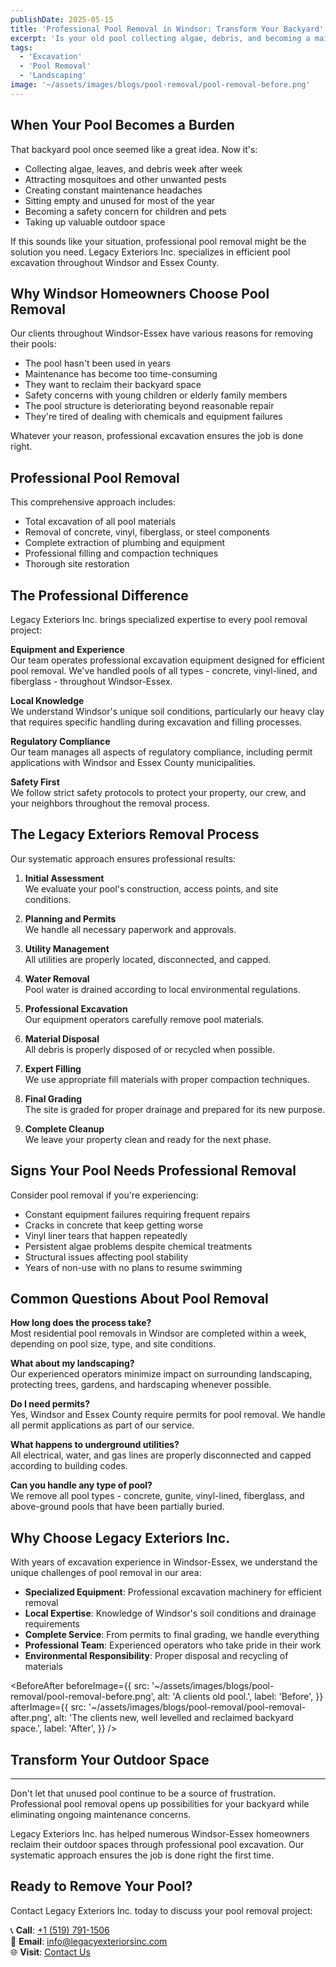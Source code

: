 ```yaml
---
publishDate: 2025-05-15
title: 'Professional Pool Removal in Windsor: Transform Your Backyard'
excerpt: 'Is your old pool collecting algae, debris, and becoming a maintenance nightmare? Legacy Exteriors Inc. provides expert pool removal services in Windsor-Essex, eliminating your pool problems with professional excavation.'
tags:
  - 'Excavation'
  - 'Pool Removal'
  - 'Landscaping'
image: '~/assets/images/blogs/pool-removal/pool-removal-before.png'
---
```




## When Your Pool Becomes a Burden

That backyard pool once seemed like a great idea. Now it's:

- Collecting algae, leaves, and debris week after week
- Attracting mosquitoes and other unwanted pests
- Creating constant maintenance headaches
- Sitting empty and unused for most of the year
- Becoming a safety concern for children and pets
- Taking up valuable outdoor space

If this sounds like your situation, professional pool removal might be the solution you need. Legacy Exteriors Inc. specializes in efficient pool excavation throughout Windsor and Essex County.

## Why Windsor Homeowners Choose Pool Removal

Our clients throughout Windsor-Essex have various reasons for removing their pools:

- The pool hasn't been used in years
- Maintenance has become too time-consuming
- They want to reclaim their backyard space
- Safety concerns with young children or elderly family members
- The pool structure is deteriorating beyond reasonable repair
- They're tired of dealing with chemicals and equipment failures

Whatever your reason, professional excavation ensures the job is done right.

## Professional Pool Removal

This comprehensive approach includes:

- Total excavation of all pool materials
- Removal of concrete, vinyl, fiberglass, or steel components
- Complete extraction of plumbing and equipment
- Professional filling and compaction techniques
- Thorough site restoration

## The Professional Difference

Legacy Exteriors Inc. brings specialized expertise to every pool removal project:

**Equipment and Experience**  
Our team operates professional excavation equipment designed for efficient pool removal. We've handled pools of all types - concrete, vinyl-lined, and fiberglass - throughout Windsor-Essex.

**Local Knowledge**  
We understand Windsor's unique soil conditions, particularly our heavy clay that requires specific handling during excavation and filling processes.

**Regulatory Compliance**  
Our team manages all aspects of regulatory compliance, including permit applications with Windsor and Essex County municipalities.

**Safety First**  
We follow strict safety protocols to protect your property, our crew, and your neighbors throughout the removal process.

## The Legacy Exteriors Removal Process

Our systematic approach ensures professional results:

1. **Initial Assessment**  
   We evaluate your pool's construction, access points, and site conditions.

2. **Planning and Permits**  
   We handle all necessary paperwork and approvals.

3. **Utility Management**  
   All utilities are properly located, disconnected, and capped.

4. **Water Removal**  
   Pool water is drained according to local environmental regulations.

5. **Professional Excavation**  
   Our equipment operators carefully remove pool materials.

6. **Material Disposal**  
   All debris is properly disposed of or recycled when possible.

7. **Expert Filling**  
   We use appropriate fill materials with proper compaction techniques.

8. **Final Grading**  
   The site is graded for proper drainage and prepared for its new purpose.

9. **Complete Cleanup**  
   We leave your property clean and ready for the next phase.

## Signs Your Pool Needs Professional Removal

Consider pool removal if you're experiencing:

- Constant equipment failures requiring frequent repairs
- Cracks in concrete that keep getting worse
- Vinyl liner tears that happen repeatedly
- Persistent algae problems despite chemical treatments
- Structural issues affecting pool stability
- Years of non-use with no plans to resume swimming

## Common Questions About Pool Removal

**How long does the process take?**  
Most residential pool removals in Windsor are completed within a week, depending on pool size, type, and site conditions.

**What about my landscaping?**  
Our experienced operators minimize impact on surrounding landscaping, protecting trees, gardens, and hardscaping whenever possible.

**Do I need permits?**  
Yes, Windsor and Essex County require permits for pool removal. We handle all permit applications as part of our service.

**What happens to underground utilities?**  
All electrical, water, and gas lines are properly disconnected and capped according to building codes.

**Can you handle any type of pool?**  
We remove all pool types - concrete, gunite, vinyl-lined, fiberglass, and above-ground pools that have been partially buried.

## Why Choose Legacy Exteriors Inc.

With years of excavation experience in Windsor-Essex, we understand the unique challenges of pool removal in our area:

- **Specialized Equipment**: Professional excavation machinery for efficient removal
- **Local Expertise**: Knowledge of Windsor's soil conditions and drainage requirements
- **Complete Service**: From permits to final grading, we handle everything
- **Professional Team**: Experienced operators who take pride in their work
- **Environmental Responsibility**: Proper disposal and recycling of materials

<BeforeAfter
beforeImage={{
      src: '~/assets/images/blogs/pool-removal/pool-removal-before.png',
      alt: 'A clients old pool.',
      label: 'Before',
    }}
afterImage={{
      src: '~/assets/images/blogs/pool-removal/pool-removal-after.png',
      alt: 'The clients new, well levelled and reclaimed backyard space.',
      label: 'After',
    }}
/>

## Transform Your Outdoor Space
---


Don't let that unused pool continue to be a source of frustration. Professional pool removal opens up possibilities for your backyard while eliminating ongoing maintenance concerns.

Legacy Exteriors Inc. has helped numerous Windsor-Essex homeowners reclaim their outdoor spaces through professional pool excavation. Our systematic approach ensures the job is done right the first time.

## Ready to Remove Your Pool?

Contact Legacy Exteriors Inc. today to discuss your pool removal project:

📞 **Call**: [+1 (519) 791-1506](tel:5197911506)  
📧 **Email**: [info@legacyexteriorsinc.com](mailto:info@legacyexteriorsinc.com)  
🌐 **Visit**: [Contact Us](https://www.legacyexteriorsinc.com/contact)
